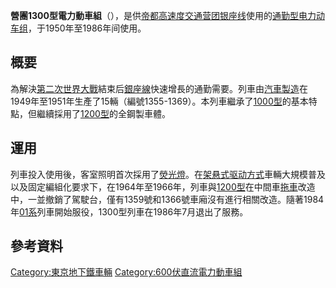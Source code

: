 {{Unreferenced|time=2016-10-25T12:07:57+00:00}}
{{noteTA
|G1=Railway}}
{{鐵路車輛
|車輛名稱 = 營團1300型電力動車組
|公司色 = black
|圖像 = 
|圖像說明 = 
|輛數 = 15
|產量= 
|列車編組 = 
|起動加速度 = 
|營運最高速度 = 65
|設計最高速度 = 
|減速度（正常） = 4.0 km/h/s
|減速度（緊急） = 4.5 km/h/s
|編組載客量 = 
|載客量 = 
|編組長度 = 
|全長 = 
|全闊 = 
|全高 = 
|最大尺寸 = 
|編組總重量 = 
|車輛重量 = 
|軌距 = 1,435
|電化方式 = [[直流電|直流]]600[[伏特|V]]（[[第三轨供电|第三轨供电]]）
|受流方式 = 上接触型[[集电靴|集电靴]]
|輸出 = 
|電動機輸出 = 
|編組輸出 = 
|齒輪比 = 
|驅動裝置 = [[WN驱动方式|WN驱动方式]]
|控制裝置 = [[电阻控制|电阻控制]]
|制動方式 = 
|保安裝置 =[[列车自动控制系统|ATC]]
|車身物料 = 
|轉向架 = 
|原產國 = {{JAP}}
|傳動方式=直-直
|牽引電動機=
|變速段數=
|輪徑=
|軸重=
|軸距=2,000
|用戶=[[帝都高速度交通营团|帝都高速度交通营团]]
|路線=[[銀座線|銀座線]]
|訂單編號=
|車輛編號=
|型號 = 
|類型 = [[通勤型电力动车组|通勤型电力动车组]]
|設計 = 
|衍生自 = [[東京地下鐵道1000型電力動車組|東京地下鐵道1000型電力動車組]]
|衍生型 = 
|製造商 = [[汽车制造|汽车制造]]
|製造年份 = 1949年-1951年
|投入服務日期 = 1950年-1986年7月
|備註 =
}}

'''營團1300型電力動車組'''（{{jpn|j=営団1300形電車|hg=えいだん1300がたでんしゃ|rm=Eidan 1300-gata densha|f=y}}），是供[[帝都高速度交通营团|帝都高速度交通营团]][[银座线|银座线]]使用的[[通勤型电力动车组|通勤型电力动车组]]，于1950年至1986年间使用。

== 概要 ==
為解決[[第二次世界大戰|第二次世界大戰]]結束后[[銀座線|銀座線]]快速增長的通勤需要。列車由[[汽車製造|汽車製造]]在1949年至1951年生產了15輛（編號1355-1369）。本列車繼承了[[東京地下鐵道1000型電力動車組|1000型]]的基本特點，但繼續採用了[[東京地下鐵道1200型電力動車組|1200型]]的全鋼製車體。

== 運用 ==
列車投入使用後，客室照明首次採用了[[熒光燈|熒光燈]]。在[[架悬式驱动方式|架悬式驱动方式]]車輛大規模普及以及固定編組化要求下，在1964年至1966年，列車與[[東京地下鐵道1200型電力動車組|1200型]]在中間車[[動車組拖車|拖車]]改造中，一並撤銷了駕駛台，僅有1359號和1366號車廂沒有進行相關改造。隨著1984年[[營團01系電力動車組|01系]]列車開始服役，1300型列車在1986年7月退出了服務。

== 參考資料 ==
{{reflist}}
{{東京地下鐵車輛}}

[[Category:東京地下鐵車輛|Category:東京地下鐵車輛]]
[[Category:600伏直流電力動車組|Category:600伏直流電力動車組]]